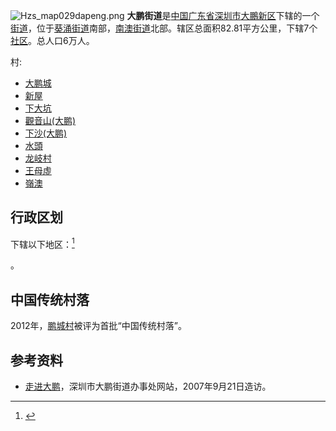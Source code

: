 {{otheruses|大鹏 (消歧义)}}
{{中国乡级行政区|44/03/07/010/000
| 总面积 = 82.81平方公里
| 人口 = 6万人
| 电话区号 = 755
}}
{{Location map
|China Guangdong<!--|lon_dir=E |lat_dir=N-->
|lat        = 22.646809
|long       = 114.487839
|caption    = 大鹏街道在[[中华人民共和国|中国]]廣東省的位置
|float      = right
|width      = 200
}}
[[File:Hzs_map029dapeng.png|thumb]]
'''大鹏街道'''是[[中华人民共和国|中国]][[广东省|广东省]][[深圳市|深圳市]][[大鵬新区|大鵬新区]]下辖的一个[[街道_(行政区划)|街道]]，位于[[葵涌街道|葵涌街道]]南部，[[南澳街道|南澳街道]]北部。辖区总面积82.81平方公里，下辖7个[[社区|社区]]。总人口6万人。

村:
*[[大鹏城|大鹏城]] 
*[[新屋_(大鵬街道)|新屋]] 
*[[下大坑|下大坑]]
*[[觀音山(大鹏)|觀音山(大鹏)]] 
*[[下沙(大鹏)|下沙(大鹏)]] 
*[[水頭|水頭]] 
*[[龙岐村|龙岐村]] 
*[[王母虛|王母虛]] 
*[[嶺澳|嶺澳]]

== 行政区划 ==
下辖以下地区：<ref>{{PRC admin/ref sgc|44/03/07/010/000}}</ref>

{{PRC admin/children|44/03/07/010/000}}。

==中国传统村落==
2012年，[[鹏城村|鹏城村]]被评为首批“中国传统村落”。

== 参考资料 ==
{{reflist}}
*[https://web.archive.org/web/20070109001750/http://szdp.gov.cn/type.asp?typeID=33 走进大鹏]，深圳市大鹏街道办事处网站，2007年9月21日造访。
{{PRC admin/navcat|44/03/07/010/000}}